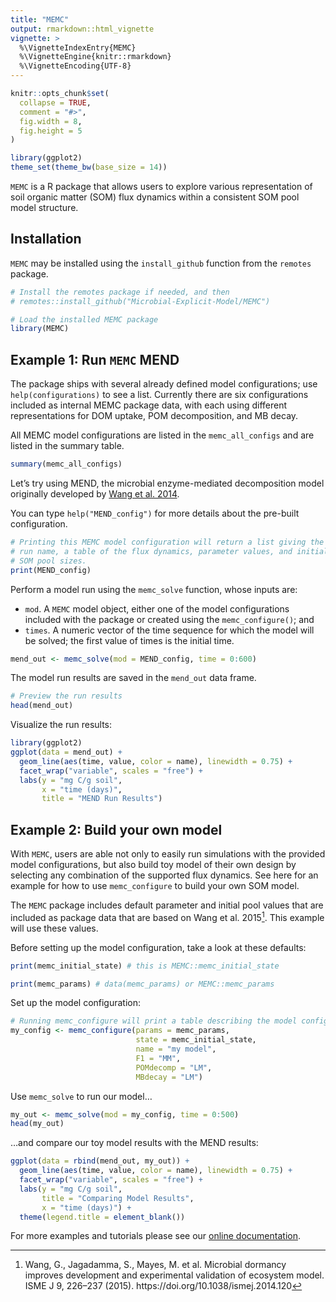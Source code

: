 ```yaml
---
title: "MEMC"
output: rmarkdown::html_vignette
vignette: >
  %\VignetteIndexEntry{MEMC}
  %\VignetteEngine{knitr::rmarkdown}
  %\VignetteEncoding{UTF-8}
---
```


```r
knitr::opts_chunk$set(
  collapse = TRUE,
  comment = "#>", 
  fig.width = 8, 
  fig.height = 5
)

library(ggplot2)
theme_set(theme_bw(base_size = 14))
```

`MEMC` is a R package that allows users to explore various
representation of soil organic matter (SOM) flux dynamics within a
consistent SOM pool model structure.

## Installation

`MEMC` may be installed using the `install_github` function from 
the `remotes` package. 

```r
# Install the remotes package if needed, and then
# remotes::install_github("Microbial-Explicit-Model/MEMC") 

# Load the installed MEMC package
library(MEMC)
```

## Example 1: Run `MEMC` MEND 

The package ships with several already defined model configurations; use `help(configurations)` to see a list. Currently there are six configurations 
included as internal MEMC package data, with each using different 
representations for DOM uptake, POM decomposition, and MB decay.

All MEMC model configurations are listed in the `memc_all_configs` and are listed in the summary table. 

```r
summary(memc_all_configs)
```

Let's try using MEND, the microbial enzyme-mediated decomposition model 
originally developed by 
[Wang et al. 2014](https://doi.org/10.1371/journal.pone.0089252).

You can type `help("MEND_config")` for more details about the pre-built configuration.

```r
# Printing this MEMC model configuration will return a list giving the 
# run name, a table of the flux dynamics, parameter values, and initial
# SOM pool sizes. 
print(MEND_config)
```

Perform a model run using the `memc_solve` function, whose inputs are: 

* `mod`. A `MEMC` model object, either one of the model configurations 
included with the package or created using the `memc_configure()`; and 
* `times`. A numeric vector of the time sequence for which the model will be
solved; the first value of times is the initial time. 

```r
mend_out <- memc_solve(mod = MEND_config, time = 0:600)
```

The model run results are saved in the `mend_out` data frame. 

```r
# Preview the run results
head(mend_out)
```

Visualize the run results:

```r
library(ggplot2)
ggplot(data = mend_out) + 
  geom_line(aes(time, value, color = name), linewidth = 0.75) + 
  facet_wrap("variable", scales = "free") + 
  labs(y = "mg C/g soil", 
       x = "time (days)", 
       title = "MEND Run Results")
```

## Example 2: Build your own model 

With `MEMC`, users are able not only to easily run simulations with the
provided model configurations, but also build toy model of their own
design by selecting any combination of the supported flux dynamics. See
here for an example for how to use `memc_configure` to build your own
SOM model.

The `MEMC` package includes default parameter and initial pool values
that are included as package data that are based on Wang et al.
2015^[Wang, G., Jagadamma, S., Mayes, M. et al. Microbial dormancy
improves development and experimental validation of ecosystem model.
ISME J 9, 226–237 (2015). https://doi.org/10.1038/ismej.2014.120]. This
example will use these values.

Before setting up the model configuration, take a look at these defaults:

```r
print(memc_initial_state) # this is MEMC::memc_initial_state
```


```r
print(memc_params) # data(memc_params) or MEMC::memc_params
```

Set up the model configuration:

```r
# Running memc_configure will print a table describing the model configuration. 
my_config <- memc_configure(params = memc_params, 
                            state = memc_initial_state, 
                            name = "my model", 
                            F1 = "MM", 
                            POMdecomp = "LM", 
                            MBdecay = "LM")
```

Use `memc_solve` to run our model...

```r
my_out <- memc_solve(mod = my_config, time = 0:500)
head(my_out)
```

...and compare our toy model results with the MEND results:

```r
ggplot(data = rbind(mend_out, my_out)) + 
  geom_line(aes(time, value, color = name), linewidth = 0.75) + 
  facet_wrap("variable", scales = "free") + 
  labs(y = "mg C/g soil", 
       title = "Comparing Model Results", 
       x = "time (days)") +
  theme(legend.title = element_blank())
```

For more examples and tutorials please see our [online documentation](https://microbial-explicit-model.github.io/MEMC/).
